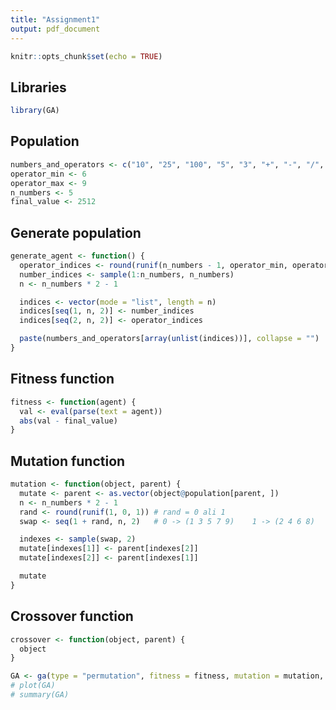 ---
title: "Assignment1"
output: pdf_document
---

```{r setup, include=FALSE}
knitr::opts_chunk$set(echo = TRUE)
```
## Libraries
```{r}
library(GA)
```

## Population
```{r}
numbers_and_operators <- c("10", "25", "100", "5", "3", "+", "-", "/", "*")
operator_min <- 6
operator_max <- 9
n_numbers <- 5
final_value <- 2512
```

## Generate population
```{r}
generate_agent <- function() {
  operator_indices <- round(runif(n_numbers - 1, operator_min, operator_max))
  number_indices <- sample(1:n_numbers, n_numbers)
  n <- n_numbers * 2 - 1

  indices <- vector(mode = "list", length = n)
  indices[seq(1, n, 2)] <- number_indices
  indices[seq(2, n, 2)] <- operator_indices

  paste(numbers_and_operators[array(unlist(indices))], collapse = "")
}
```

## Fitness function
```{r}
fitness <- function(agent) {
  val <- eval(parse(text = agent))
  abs(val - final_value)
}
```

## Mutation function
```{r}
mutation <- function(object, parent) {
  mutate <- parent <- as.vector(object@population[parent, ])
  n <- n_numbers * 2 - 1
  rand <- round(runif(1, 0, 1)) # rand = 0 ali 1
  swap <- seq(1 + rand, n, 2)   # 0 -> (1 3 5 7 9)    1 -> (2 4 6 8)

  indexes <- sample(swap, 2)
  mutate[indexes[1]] <- parent[indexes[2]]
  mutate[indexes[2]] <- parent[indexes[1]]

  mutate
}
```

## Crossover function
```{r}
crossover <- function(object, parent) {
  object
}
```

```{r}
GA <- ga(type = "permutation", fitness = fitness, mutation = mutation, lower = 1, upper = 9)
# plot(GA)
# summary(GA)
```
